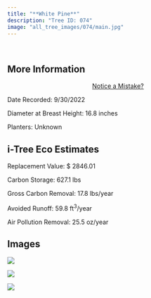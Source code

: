 ```yaml
---
title: "**White Pine**"
description: "Tree ID: 074"
image: "all_tree_images/074/main.jpg"
---
```


<br>

## **More Information**
::: column-margin
<center><a class="button" href="https://forms.gle/W6f5nwYxrM33hF4f7">Notice a Mistake?</a></center>
:::


Date Recorded:  9/30/2022

Diameter at Breast Height:  16.8  inches

Planters:  Unknown

## **i-Tree Eco Estimates**


 Replacement Value: $ 2846.01

 Carbon Storage:  627.1  lbs

 Gross Carbon Removal:  17.8  lbs/year

 Avoided Runoff:  59.8  ft<sup>3</sup>/year

 Air Pollution Removal:  25.5  oz/year

## **Images**


 ![](all_tree_images/074/IMG_6579.jpg)

 ![](all_tree_images/074/IMG_6581.jpg)

 ![](all_tree_images/074/main.jpg)
